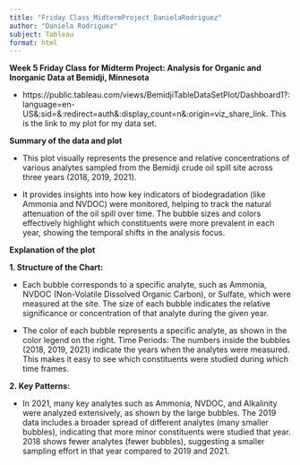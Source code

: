 ```yaml
---
title: "Friday Class_MidtermProject_DanielaRodriguez"
author: "Daniela Rodriguez"
subject: Tableau
format: html
---
```


**Week 5 Friday Class for Midterm Project: Analysis for Organic and Inorganic Data at Bemidji, Minnesota**

-   https://public.tableau.com/views/BemidjiTableDataSetPlot/Dashboard1?:language=en-US&:sid=&:redirect=auth&:display_count=n&:origin=viz_share_link. This is the link to my plot for my data set.

**Summary of the data and plot**

-   This plot visually represents the presence and relative concentrations of various analytes sampled from the Bemidji crude oil spill site across three years (2018, 2019, 2021).

-   It provides insights into how key indicators of biodegradation (like Ammonia and NVDOC) were monitored, helping to track the natural attenuation of the oil spill over time. The bubble sizes and colors effectively highlight which constituents were more prevalent in each year, showing the temporal shifts in the analysis focus.

**Explanation of the plot**

**1. Structure of the Chart:**

-   Each bubble corresponds to a specific analyte, such as Ammonia, NVDOC (Non-Volatile Dissolved Organic Carbon), or Sulfate, which were measured at the site. The size of each bubble indicates the relative significance or concentration of that analyte during the given year.

-   The color of each bubble represents a specific analyte, as shown in the color legend on the right. Time Periods: The numbers inside the bubbles (2018, 2019, 2021) indicate the years when the analytes were measured. This makes it easy to see which constituents were studied during which time frames.

**2. Key Patterns:**

-   In 2021, many key analytes such as Ammonia, NVDOC, and Alkalinity were analyzed extensively, as shown by the large bubbles. The 2019 data includes a broader spread of different analytes (many smaller bubbles), indicating that more minor constituents were studied that year. 2018 shows fewer analytes (fewer bubbles), suggesting a smaller sampling effort in that year compared to 2019 and 2021.
